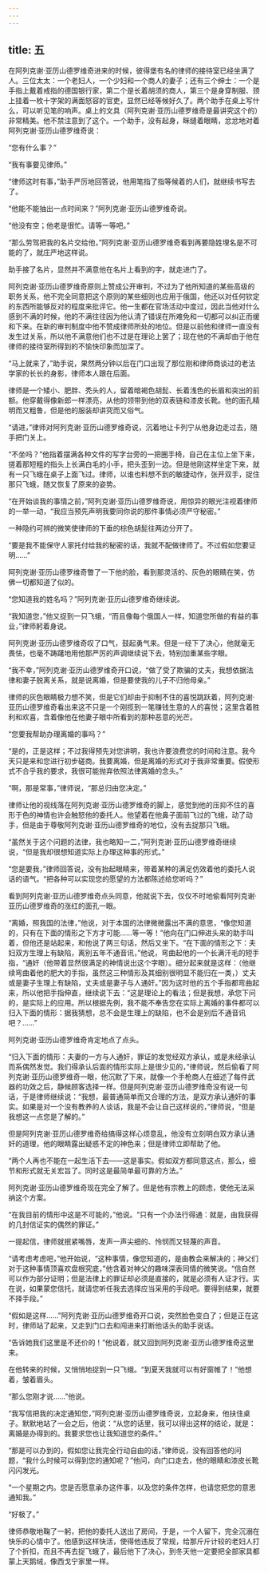 ```yaml
---
---
---
```

title: 五
---



在阿列克谢·亚历山德罗维奇进来的时候，彼得堡有名的律师的接待室已经坐满了人。三位太太：一个老妇人，一个少妇和一个商人的妻子；还有三个绅士：一个是手指上戴着戒指的德国银行家，第二个是长着胡须的商人，第三个是身穿制服、颈上挂着一枚十字架的满面怒容的官吏，显然已经等候好久了。两个助手在桌上写什么，可以听见笔的响声。桌上的文具（阿列克谢·亚历山德罗维奇是最讲究这个的）非常精美。他不禁注意到了这个。一个助手，没有起身，眯缝着眼睛，忿忿地对着阿列克谢·亚历山德罗维奇说：

“您有什么事？”

“我有事要见律师。”

“律师这时有事，”助手严厉地回答说，他用笔指了指等候着的人们，就继续书写去了。

“他能不能抽出一点时间来？”阿列克谢·亚历山德罗维奇说。

“他没有空；他老是很忙。请等一等吧。”

“那么劳驾把我的名片交给他，”阿列克谢·亚历山德罗维奇看到再要隐姓埋名是不可能的了，就庄严地这样说。

助手接了名片，显然并不满意他在名片上看到的字，就走进门了。

阿列克谢·亚历山德罗维奇原则上赞成公开审判，不过为了他所知道的某些高级的职务关系，他不完全同意把这个原则的某些细则也应用于俄国，他还以对任何钦定的东西所能够反对的程度来批评它。他一生都在官场活动中度过，因此当他对什么感到不满的时候，他的不满往往因为他认清了错误在所难免和一切都可以纠正而缓和下来。在新的审判制度中他不赞成律师所处的地位。但是以前他和律师一直没有发生过关系，所以他不满意他们也不过是在理论上罢了；现在他的不满却由于他在律师的接待室所得到的不愉快印象而加深了。

“马上就来了，”助手说，果然两分钟以后在门口出现了那位刚和律师商谈过的老法学家的长长的身影，律师本人跟在后面。

律师是一个矮小、肥胖、秃头的人，留着暗褐色胡髭、长着浅色的长眉和突出的前额。他穿戴得像新郎一样漂亮，从他的领带到他的双表链和漆皮长靴。他的面孔精明而又粗鲁，但是他的服装却讲究而又俗气。

“请进，”律师对阿列克谢·亚历山德罗维奇说，沉着地让卡列宁从他身边走过去，随手把门关上。

“不坐吗？”他指着摆满各种文件的写字台旁的一把圈手椅，自己在主位上坐下来，搓着那短粗的指头上长满白毛的小手，把头歪到一边。但是他刚这样坐定下来，就有一只飞蛾在桌子上面飞过。律师，以谁也料想不到的敏捷动作，张开双手，捉住那只飞蛾，随又恢复了原来的姿势。

“在开始谈我的事情之前，”阿列克谢·亚历山德罗维奇说，用惊异的眼光注视着律师的一举一动，“我应当预先声明我要同你说的那件事情必须严守秘密。”

一种隐约可辨的微笑使律师的下垂的棕色胡髭往两边分开了。

“要是我不能保守人家托付给我的秘密的话，我就不配做律师了。不过假如您要证明……”

阿列克谢·亚历山德罗维奇瞥了一下他的脸，看到那灵活的、灰色的眼睛在笑，仿佛一切都知道了似的。

“您知道我的姓名吗？”阿列克谢·亚历山德罗维奇继续说。

“我知道您，”他又捉到一只飞蛾，“而且像每个俄国人一样，知道您所做的有益的事业，”律师躬着身说。

阿列克谢·亚历山德罗维奇叹了口气，鼓起勇气来。但是一经下了决心，他就毫无畏怯，也毫不踌躇地用他那严厉的声调继续说下去，特别加重某些字眼。

“我不幸，”阿列克谢·亚历山德罗维奇开口说，“做了受了欺骗的丈夫，我想依据法律和妻子脱离关系，就是说离婚，但是要使我的儿子不归他母亲。”

律师的灰色眼睛极力想不笑，但是它们却由于抑制不住的喜悦跳跃着，阿列克谢·亚历山德罗维奇看出来这不只是一个刚揽到一笔赚钱生意的人的喜悦；这里含着胜利和欢喜，含着像他在他妻子眼中所看到的那种恶意的光芒。

“您要我帮助办理离婚的事吗？”

“是的，正是这样；不过我得预先对您讲明，我也许要浪费您的时间和注意。我今天只是来和您进行初步磋商。我要离婚，但是离婚的形式对于我非常重要。假使形式不合乎我的要求，我很可能抛弃依照法律离婚的念头。”

“啊，那是常事，”律师说，“那总归由您决定。”

律师让他的视线落在阿列克谢·亚历山德罗维奇的脚上，感觉到他的压抑不住的喜形于色的神情也许会触怒他的委托人。他望着在他鼻子面前飞过的飞蛾，动了动手，但是由于尊敬阿列克谢·亚历山德罗维奇的地位，没有去捉那只飞蛾。

“虽然关于这个问题的法律，我也略知一二，”阿列克谢·亚历山德罗维奇继续说，“但是我却很想知道实际上办理这种事的形式。”

“您是要我，”律师回答说，没有抬起眼睛来，带着某种的满足仿效着他的委托人说话的语气。“把各种可以实现您的愿望的方法都陈述给您听吗？”

看到阿列克谢·亚历山德罗维奇点头同意，他就说下去，仅仅不时地偷看阿列克谢·亚历山德罗维奇的涨红的面孔一眼。

“离婚，照我国的法律，”他说，对于本国的法律微微露出不满的意思，“像您知道的，只有在下面的情形之下方才可能……等一等！”他向在门口伸进头来的助手叫着，但他还是站起来，和他说了两三句话，然后又坐下。“在下面的情形之下：夫妇双方生理上有缺陷，离别五年不通音讯，”他说，弯曲起他的一个长满汗毛的短手指，“通奸（他带着显然很满足的神情说出这个字眼）。细分起来就是这样：（他继续弯曲着他的肥大的手指，虽然这三种情形及其细别很明显不能归在一类，）丈夫或是妻子生理上有缺陷，丈夫或是妻子与人通奸。”因为这时他的五个手指都弯曲起来，所以他把手指伸直，继续说下去：“这是理论上的看法；但是我想，承您下问的，是实际上的应用。所以根据先例，我不能不奉告您在实际上离婚的事件都可以归入下面的情形：据我猜想，总不会是生理上的缺陷，也不会是别后不通音讯吧？……”

阿列克谢·亚历山德罗维奇肯定地点了点头。

“归入下面的情形：夫妻的一方与人通奸，罪证的发觉经双方承认，或是未经承认而系偶然发觉。我们得承认后面的情形实际上是很少见的，”律师说，然后偷看了阿列克谢·亚历山德罗维奇一眼，他沉默了下来，就像一个手枪商人在细述了每件武器的功效之后，静候顾客选择一样。但是阿列克谢·亚历山德罗维奇没有说一句话，于是律师继续说：“我想，最普通简单而又合理的方法，是双方承认通奸的事实。如果是对一个没有教养的人谈话，我是不会让自己这样说的，”律师说，“但是我想这一点您是了解的。”

但是阿列克谢·亚历山德罗维奇给搞得这样心烦意乱，他没有立刻明白双方承认通奸的道理，他的眼睛露出疑惑不定的神色来；但是律师立即帮助了他。

“两个人再也不能在一起生活下去——这是事实。假如双方都同意这点，那么，细节和形式就无关宏旨了。同时这是最简单最可靠的方法。”

阿列克谢·亚历山德罗维奇现在完全了解了。但是他有宗教上的顾虑，使他无法采纳这个方案。

“在我目前的情形中这是不可能的，”他说。“只有一个办法行得通：就是，由我获得的几封信证实的偶然的罪证。”

一提起信，律师就抿紧嘴唇，发声一声尖细的、怜悯而又轻蔑的声音。

“请考虑考虑吧，”他开始说，“这种事情，像您知道的，是由教会来解决的；神父们对于这种事情顶喜欢盘根究底，”他含着对神父的趣味深表同情的微笑说。“信自然可以作为部分证明；但是法律上的罪证却必须是直接的，就是必须有人证才行。实在说，如果蒙您信托，就请您听任我去选择应当采用的手段吧。要得到结果，就要不择手段。”

“假如是这样……”阿列克谢·亚历山德罗维奇开口说，突然脸色变白了；但是正在这时，律师站了起来，又走到门口去和闯进来打断他话头的助手说话。

“告诉她我们这里是不还价的！”他说着，就又回到阿列克谢·亚历山德罗维奇这里来。

在他转来的时候，又悄悄地捉到一只飞蛾。“到夏天我就可以有好窗帷了！”他想着，皱着眉头。

“那么您刚才说……”他说。

“我写信把我的决定通知您，”阿列克谢·亚历山德罗维奇说，立起身来，他扶住桌子。默默地站了一会之后，他说：“从您的话里，我可以得出这样的结论，就是：离婚是办得到的。我要求您也让我知道您的条件。”

“那是可以办到的，假如您让我完全行动自由的话，”律师说，没有回答他的问题，“我什么时候可以得到您的通知呢？”他问，向门口走去，他的眼睛和漆皮长靴闪闪发光。

“一个星期之内。您是否愿意承办这件事，以及您的条件怎样，也请您把您的意思通知我。”

“好极了。”

律师恭敬地鞠了一躬，把他的委托人送出了房间，于是，一个人留下，完全沉溺在快乐的心情中了。他感到这样快活，使得他违反了常规，给那斤斤计较的老妇人打了个折扣，而且不再去捉飞蛾了，最后他下了决心，到冬天他一定要把全部家具都蒙上天鹅绒，像西戈宁家里一样。